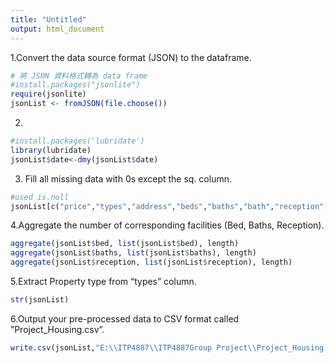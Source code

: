 ---
title: "Untitled"
output: html_document
---
1.Convert the data source format (JSON) to the dataframe. 
```{r}
# 將 JSON 資料格式轉為 data frame
#install.packages("jsonlite")
require(jsonlite)
jsonList <- fromJSON(file.choose())
```

2.
```{r}
#install.packages('lubridate')
library(lubridate)
jsonList$date<-dmy(jsonList$date)
```


3. Fill all missing data with 0s except the sq. column.
```{r}
#used is.null 
jsonList[c("price","types","address","beds","baths","bath","reception","receptions","bed")][is.na(jsonList[c("price","types","address","beds","baths","bath","reception","receptions","bed")])] <-0

```

4.Aggregate the number of corresponding facilities (Bed, Baths, Reception).
```{R}
aggregate(jsonList$bed, list(jsonList$bed), length)
aggregate(jsonList$baths, list(jsonList$baths), length)
aggregate(jsonList$reception, list(jsonList$reception), length)
```

5.Extract Property type from “types” column.
```{R}
str(jsonList)
```

6.Output your pre-processed data to CSV format called ”Project_Housing.csv”.
```{R}
write.csv(jsonList,"E:\\ITP4887\\ITP4887Group Project\\Project_Housing.csv", row.names = FALSE)
```
